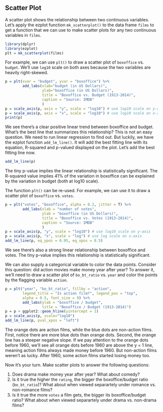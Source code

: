 ## Scatter Plot

A scatter plot shows the relationship between two continuous variables. Let's 
apply the ezplot function `mk_scatterplot()` to the data frame `films` to 
get a function that we can use to make scatter plots for any two continuous 
variables in `films`.
```r
library(dplyr)
library(ezplot)
plt = mk_scatterplot(films)
```

For example, we can use `plt()` to draw a scatter plot of `boxoffice` vs. 
`budget`. We'll use `log10` scale on both axes because the two variables are 
heavily right-skewed.
```r
p = plt(xvar = "budget", yvar = "boxoffice") %>% 
        add_labs(xlab="budget (in US Dollars)", 
                 ylab="boxoffice (in US Dollars)",         
                 title = "Boxoffice vs. Budget (1913-2014)",
                 caption = "Source: IMDB"
                 )
p = scale_axis(p, axis = "y", scale = "log10") # use log10 scale on y-axis
p = scale_axis(p, axis = "x", scale = "log10") # use log10 scale on x-axis
print(p)
```

We see there's a clear positive linear trend between boxoffice and budget. What's
the best line that summarizes this relationship? This is not an easy question. 
We need to run linear regression to find out. But luckily, we have the ezplot 
function `add_lm_line()`. It will add the best fitting line with its equation,
R-squared and p-valued displayed on the plot. Let's add the best fitting line now. 
```r
add_lm_line(p)
```

The tiny p-value implies the linear relationship is statistically significant. 
The R-squared value implies 41% of the variation in boxoffice can be explained
by the variation in budget (both at log10 scale).

The function `plt()` can be re-used. For example, we can use it to draw a 
scatter plot of `boxoffice` vs. `votes`.
```r
p = plt("votes", "boxoffice", alpha = 0.2, jitter = T) %>% 
        add_labs(xlab = "number of votes", 
                 ylab = "boxoffice (in US Dollars)", 
                 title = "Boxoffice vs. Votes (1913-2014)",
                 caption = "Source: IMDB"
                 )
p = scale_axis(p, "y", scale = "log10") # use log10 scale on y-axis
p = scale_axis(p, "x", scale = "log") # use log scale on x-axis
add_lm_line(p, eq_ypos = 0.95, eq_xpos = 0.5) 
```

We see there's also a strong linear relationship between boxoffice and votes.
The tiny p-value implies this relationship is statistically significant. 

We can also supply a categorical variable to color the data points. Consider this 
question: did action movies make money year after year? To answer it, we'll need 
to draw a scatter plot of `bo_bt_ratio` vs. `year` and color the points by the 
flagging variable `action`. 
```r
p = plt("year", "bo_bt_ratio", fillby = "action", 
        legend_title = "Is action film?", legend_pos = "top",
        alpha = 0.5, font_size = 9) %>% 
        add_labs(ylab = "boxoffice / budget", 
                 title = "Boxoffice / Budget (1913-2014)")
p = p + ggplot2::geom_hline(yintercept = 1)
p = scale_axis(p, scale="log10")
add_lm_line(p, pval_xpos = "left")
```

The orange dots are action films, while the blue dots are non-action films. 
First, notice there are more blue dots than orange dots. Second, the orange line 
has a steeper negative slope. If we pay attention to the orange dots before 1960, 
we'll see all orange dots before 1960 are above the y = 1 line, meaning
action films always made money before 1960. But non-action films weren't as 
lucky. After 1960, some action films started losing money too. 

Now it's your turn. Make scatter plots to answer the following questions:

1. Does drama make money year after year? What about comedy? 
2. Is it true the higher the `rating`, the bigger the boxoffice/budget ratio 
(`bo_bt_ratio`)? What about when viewed separartely under romance vs. 
non-romance films?
3. Is it true the more `votes` a film gets, the bigger its boxoffice/budget 
ratio? What about when viewed separartely under drama vs. non-drama films?

